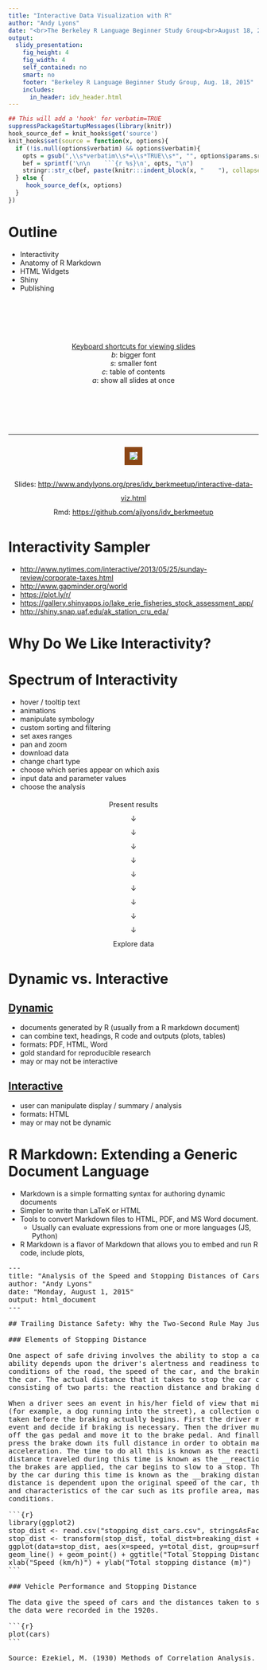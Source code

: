 ```yaml
---
title: "Interactive Data Visualization with R"
author: "Andy Lyons"
date: "<br>The Berkeley R Language Beginner Study Group<br>August 18, 2015"
output:
  slidy_presentation:
    fig_height: 4
    fig_width: 4
    self_contained: no
    smart: no
    footer: "Berkeley R Language Beginner Study Group, Aug. 18, 2015"
    includes:
      in_header: idv_header.html    
---
```


```r
## This will add a 'hook' for verbatim=TRUE
suppressPackageStartupMessages(library(knitr))
hook_source_def = knit_hooks$get('source')
knit_hooks$set(source = function(x, options){
  if (!is.null(options$verbatim) && options$verbatim){
    opts = gsub(",\\s*verbatim\\s*=\\s*TRUE\\s*", "", options$params.src)
    bef = sprintf('\n\n    ```{r %s}\n', opts, "\n")
    stringr::str_c(bef, paste(knitr:::indent_block(x, "    "), collapse = '\n'), "\n    ```\n")
  } else {
     hook_source_def(x, options)
  }
})
```

# Outline
<script type="text/javascript">w3c_slidy.mouse_click_enabled = false;</script>

* Interactivity
* Anatomy of R Markdown
* HTML Widgets
* Shiny
* Publishing

<div style="text-align:center; margin: 100px 0px;">
<u>Keyboard shortcuts for viewing slides</u><br><em>b</em>: bigger font<br><em>s</em>: smaller font<br><em>c</em>: table of contents<br><em>a</em>: show all slides at once</div>



***

<div style="text-align:center; margin: 25px 0px;">
<img src="images/burgess_viewofsf_800x446.jpg" style="border:10px solid SaddleBrown;">
</div>

<div style="text-align:center; margin: 25px 0px; line-height: 200%;" class="incremental">
<span>Slides: <http://www.andylyons.org/pres/idv_berkmeetup/interactive-data-viz.html></span><br>
<span>Rmd: <https://github.com/ajlyons/idv_berkmeetup></span>
</div>

# Interactivity Sampler

- <http://www.nytimes.com/interactive/2013/05/25/sunday-review/corporate-taxes.html>
- <http://www.gapminder.org/world>
- <https://plot.ly/r/>
- <https://gallery.shinyapps.io/lake_erie_fisheries_stock_assessment_app/>
- <http://shiny.snap.uaf.edu/ak_station_cru_eda/>

# Why Do We Like Interactivity?

# Spectrum of Interactivity 

<div class="colleft">

- hover / tooltip text
- animations
- manipulate symbology
- custom sorting and filtering
- set axes ranges
- pan and zoom
- download data
- change chart type
- choose which series appear on which axis
- input data and parameter values
- choose the analysis

</div>

<div class="colright" style="text-align:center;">

<span style="line-height: 200%;">
Present results  
&darr;  
&darr;  
&darr;  
&darr;  
&darr;  
&darr;  
&darr;  
&darr;  
&darr;  
Explore data
</span>
</div>

<div class="colclear"></div>



# Dynamic vs. Interactive

<div class="colleft">
<h2 style="text-decoration:underline">Dynamic</h2> 

- documents generated by R (usually from a R markdown document)
- can combine text, headings, R code and outputs (plots, tables)
- formats: PDF, HTML, Word
- gold standard for reproducible research
- may or may not be interactive

</div>

<div class="colright">
<h2 style="text-decoration:underline">Interactive</h2> 

- user can manipulate display / summary / analysis
- formats: HTML
- may or may not be dynamic

</div>

<div class="colclear"></div>


# R Markdown: Extending a Generic Document Language

- Markdown is a simple formatting syntax for authoring dynamic documents
- Simpler to write than LaTeK or HTML
- Tools to convert Markdown files to HTML, PDF, and MS Word document.
    + Usually can evaluate expressions from one or more languages (JS, Python)
- R Markdown is a flavor of Markdown that allows you to embed and run R code, include plots, 

<pre class="scrolling-code" style="height:40%">
---
title: "Analysis of the Speed and Stopping Distances of Cars"
author: "Andy Lyons"
date: "Monday, August 1, 2015"
output: html_document
---

## Trailing Distance Safety: Why the Two-Second Rule May Just Kill You

### Elements of Stopping Distance

One aspect of safe driving involves the ability to stop a car readily. This
ability depends upon the driver's alertness and readiness to stop, the
conditions of the road, the speed of the car, and the braking characteristics of
the car. The actual distance that it takes to stop the car can be thought of as
consisting of two parts: the reaction distance and braking distance. 

When a driver sees an event in his/her field of view that might warrant braking
(for example, a dog running into the street), a collection of actions must be
taken before the braking actually begins. First the driver must identify the
event and decide if braking is necessary. Then the driver must lift his/her foot
off the gas pedal and move it to the brake pedal. And finally, the driver must
press the brake down its full distance in order to obtain maximum braking
acceleration. The time to do all this is known as the reaction time. The
distance traveled during this time is known as the __reaction distance__. Once
the brakes are applied, the car begins to slow to a stop. The distance traveled
by the car during this time is known as the __braking distance__. The braking
distance is dependent upon the original speed of the car, the road conditions,
and characteristics of the car such as its profile area, mass and tire
conditions. 

&#96;``{r}
library(ggplot2)
stop_dist <- read.csv("stopping_dist_cars.csv", stringsAsFactors=FALSE, strip.white=TRUE)
stop_dist <- transform(stop_dist, total_dist=breaking_dist + reaction_dist) 
ggplot(data=stop_dist, aes(x=speed, y=total_dist, group=surface, colour=surface)) + 
geom_line() + geom_point() + ggtitle("Total Stopping Distance by Speed") + 
xlab("Speed (km/h)") + ylab("Total stopping distance (m)")
&#96;``

### Vehicle Performance and Stopping Distance

The data give the speed of cars and the distances taken to stop. Note that 
the data were recorded in the 1920s.

&#96;``{r}
plot(cars)
&#96;``

Source: Ezekiel, M. (1930) Methods of Correlation Analysis. Wiley.

</pre>

# R Markdown: Flavors {.incremetal}
    
- All varieties of R Markdown support the majority of R Markdown syntax
    + formatting
    + styles
    + code chunks
- Different 'flavors' of R Markdown provide additional functionality and customization
- Each flavor generally designed for a specific type of output
    + documents
    + presentation (RPresentations, ioslides, slidy, slidify, beamer)
    + app (Shiny)

# R Markdown: Merely A Means to an End

<div style="margin-top:80px; text-align:center;">
\*.Rmd &#8594; <span class="pkgname">knitr</span> &#8594; \*.md &#8594; <span class="pkgname">pandoc</span> &#8594; <span style="display:inline-block; margin-left:0.6em; vertical-align:middle; text-align:left;">\*.pdf (requires TeK also)<br><br>\*.doc<br><br>\*.html (+ \*.css, \*.js \*.ttf)</span>
</div>                                                

# R Markdown: Support in RStudio

![RStudio File New](images/rstudio_newmarkdown01_515x545.png)

![RStudio Select Default Output](images/rstudio_newmarkdown02_531x418.png)

![RStudio Markdown Editor](images/rstudio_markdown_editor_806x421.png)

For more details see <http://rmarkdown.rstudio.com>.

# R Markdown: Anatomy of a Document

<div class="colleft" style="width:20%;">

YAML section

Paragraph text

Code chunks

</div>

<div class="colright" style="width:75%; height:20%;">
<pre class="scrolling-code" style="height:450px;">
---
title: "Untitled"
author: "Andy Lyons"
date: "Monday, August 17, 2015"
output: html_document
---

This is an R Markdown document. Markdown is a simple formatting syntax for
authoring HTML, PDF, and MS Word documents. For more details on using R Markdown
see <http://rmarkdown.rstudio.com>

When you click the **Knit** button a document will be generated that includes
both content as well as the output of any embedded R code chunks within the
document. You can embed an R code chunk like this:

&#96;``{r}
summary(cars)
&#96;``

You can also embed plots, for example:

&#96;``{r, echo=FALSE}
plot(cars)
&#96;``

Note that the `echo = FALSE` parameter was added to the code chunk to prevent
printing of the R code that generated the plot.
</pre>
</div>

<div class="colclear"></div>

# R Markdown: YAML

<div class="incremental">
<div>
Standard stuff

<pre class="markdown">
---
title: "Interactive Data Visualization"
author: "Andy Lyons"
date: "Friday, August 18, 2015"
output: slidy_presentation
---
</pre>
</div>

<div>
Other Common Options

<pre class="markdown">
output:
  html_document:
    fig_height: 4
    fig_width: 4
    smart: no
    theme: journal
    <strong>self_contained: no</strong>
</pre>
</div>

<div>
Easy Way to Change Common YAML Options

![RStudio Markdown Editor](images/rstudio_markdown_options_472x430.png)
</div>

<div>
Flavor Specific Options

<pre class="markdown">
---
output:
  slidy_presentation:
    incremental: true
    highlight: pygments
    font_adjustment: -1
    duration: 45
    mathjax: local
    footer: "Berkeley R Language Beginner Study Group, Aug. 18, 2015"
    includes:
      in_header: idv_header.html    
---
</pre>
</div>

</div>

# R Markdown: Paragraph Text

Formatting paragraph text is easy. See the 'Markdown Quick Reference' to get started. Start a new paragraphs with a blank line.

### Emphasis

```
*italic*   **bold**
_italic_   __bold__
```

### Headers

```
# Header 1
## Header 2
### Header 3
```

### Lists

Unordered List

```
* Item 1
* Item 2
    + Item 2a
    + Item 2b
```

Ordered List

```
1. Item 1
2. Item 2
3. Item 3
    + Item 3a
    + Item 3b
```

### Manual Line Breaks

End a line with two or more spaces:

```
Roses are red,   
Violets are blue.
```

### Links

Use a plain http address or add a link to a phrase:

```
http://example.com

[linked phrase](http://example.com)
```

### Images

Images on the web or local files in the same directory:

```
![alt text](http://example.com/logo.png)
![alt text](figures/img.png)
```

### Blockquotes

A friend once said:
```
> It's always better to give 
> than to receive.
```

For more info, see <http://rmarkdown.rstudio.com/>

# R Markdown: Code Chunks

<div class="colleft" style="width:55%;">

<pre class="markdown">
&#96;``{r}
x <- rnorm(30) * 1000
plot(x, type="b", pch=20, main="China
     Stock Market")
&#96;``
</pre>
</div>

<div class="colright" style="width:45%;">
```r
x <- rnorm(30) * 1000
plot(x, type="b", pch=20, main="China 
     Stock Market")
```
</div>

<div class="colclear"></div>

### Code Chunk Options

<div class="colleft" style="width:55%;">

<pre class="markdown">
&#96;``{r, <strong>echo=FALSE</strong>}
x <- rnorm(30) * 1000
plot(x, type="b", pch=20, main="China
     Stock Market")
&#96;``
</pre>

Many other code chunk options to do things like:

- hide messages, warnings, output
- change figure dimensions, alignment
- modify appearance of console output
- etc.

</div>

<div class="colright" style="width:45%;">
```r
x <- rnorm(30) * 1000
plot(x, type="b", pch=20, main="China 
     Stock Market")
```
</div>

<div class="colclear"></div>


### Code Chunk Environment

- All code in a R Markdown document is executed in a separate environment
- This means all libraries and data objects have to be loaded in the R Markdown document (i.e., in a code chunk)
    + The packages and objects loaded in your base environment won't do you any good :-(
- Method behind the madness: reproducible research
- Example:


<pre class="markdown">
&#96;``{r}
ggplot(data=brake_dist, aes(x=speed, y=total_dist, group=surface, colour=surface)) +
geom_line() + geom_point()

## This will NOT work. Even if 'brake_dist' exists in our base environment,
## we haven't loaded it in this R Markdown document.
&#96;``
</pre>

- This one  will work, because we load ggplot2 and the data before we use them:

<pre class="markdown">
&#96;``{r, fig.height=4, fig.width=7, echo=FALSE}
library(ggplot2)
brake_dist <- read.csv("stopping_dist_cars.csv", stringsAsFactors=FALSE, strip.white=TRUE)
ggplot(data=brake_dist, aes(x=speed, y=total_dist, group=surface, colour=surface)) +
geom_line() + geom_point()
&#96;``
</pre>

```r
library(ggplot2)
stop_dist <- read.csv("stopping_dist_cars.csv", stringsAsFactors=FALSE, strip.white=TRUE)
ggplot(data=stop_dist, aes(x=speed, y=total_dist, group=surface, colour=surface)) +
geom_line() + geom_point()
```

### R Markdown Resources

- Cheatsheet: <https://www.rstudio.com/wp-content/uploads/2015/02/rmarkdown-cheatsheet.pdf>
- Reference Guide: <https://www.rstudio.com/wp-content/uploads/2015/03/rmarkdown-reference.pdf>


# Interactivity

<div class="colleft">

### Client-side Interactivity

- animation
- HTML widgets

### <br>Hybrid

- googleVis - both browser and (local) server (?)

</div>

<div class="colright">

### Server-side Interactivity

- Shiny Apps

</div>

<div class="colclear"></div>


# Animation

- You can turn a series of plots produced by a code chunk into an animation
- Add the __fig.show='animate'__ code chunk option
- This requires the free utility _ffmpeg_ be installed (cross-platform)
    + also a SWF option
- Animation comes as embedded video (only visible in a browser)
- Recommend: self_contained: no

### Example

```
``'{r animate_test, fig.show='animate', fig.width=4, fig.height=4, interval=0.05, aniopts="controls,loop"}
for (i in 1:50) {
    plot(x=i/10, y=i/10, xlim=c(0,6), ylim=c(0,6), pch=20, col=palette()[2], cex=5)
}
'``
```

```r
for (i in 1:50) {
    plot(x=i/10, y=i/10, xlim=c(0,6), ylim=c(0,6), pch=20, col=palette()[2], cex=5)
}
```


# HTML Widgets

- Widgets are combos of HTML5, JavaScript, CSS, and D3 to provide interactivity
- client-side processing - everything resides in the browser!
- R packages provide familiar R functions to generate the HTML code, libraries:
    + these packages use functions and classes from the <span class="pkgname">htmlwidgets</span>
    + some packages are on github, require <span class="pkgname">devtools</span> to install
- More info and widget gallery at <http://www.htmlwidgets.org/>

# HTML Widget: DT 

<span class="pkgname">DT</span> package creates interactive HTML tables that support filtering, pagination, and sorting.


```r
library(DT)
datatable(iris, options = list(pageLength = 10))
```

Under the hood:

<pre class="scrolling-code" style="height:25%;">
&lt;h1>HTML Widgets: DT Demo&lt;/h1> &lt;p>&lt;span class="pkgname">DT&lt;/span> package creates
interactive HTML tables that support filtering, pagination, and sorting.&lt;/p> &lt;pre
class="sourceCode r">&lt;code class="sourceCode r">&lt;span
class="kw">library&lt;/span>(DT)&lt;/code>&lt;/pre> &lt;pre>&lt;code>## Warning: package
&#39;DT&#39; was built under R version 3.2.2&lt;/code>&lt;/pre> &lt;pre class="sourceCode
r">&lt;code class="sourceCode r">&lt;span class="kw">datatable&lt;/span>(iris, &lt;span
class="dt">options =&lt;/span> &lt;span class="kw">list&lt;/span>(&lt;span class="dt">pageLength
=&lt;/span> &lt;span class="dv">5&lt;/span>))&lt;/code>&lt;/pre> &lt;p>&lt;div id="htmlwidget-3068"
style="width:100%;height:auto;" class="datatables">&lt;/div> &lt;script type="application/json"
data-for="htmlwidget-
3068">{"x":{"data":[["1","2","3","4","5","6","7","8","9","10","11","12","13","14","15","16","17"
,"18","19","20","21","22","23","24","25","26","27","28","29","30","31","32","33","34","35","36"
,"37","38","39","40","41","42","43","44","45","46","47","48","49","50","51","52","53","54","55"
,"56","57","58","59","60","61","62","63","64","65","66","67","68","69","70","71","72","73","74"
,"75","76","77","78","79","80","81","82","83","84","85","86","87","88","89","90","91","92","93"
,"94","95","96","97","98","99","100","101","102","103","104","105","106","107","108","109","110"
,"111","112","113","114","115","116","117","118","119","120","121","122","123","124","125","126"
,"127","128","129","130","131","132","133","134","135","136","137","138","139","140","141","142"
,"143","144","145","146","147","148","149","150"],[5.1,4.9,4.7,4.6,5,5.4,4.6,5,4.4,4.9,5.4,4.8,4.8
,4.3,5.8,5.7,5.4,5.1,5.7,5.1,5.4,5.1,4.6,5.1,4.8,5,5,5.2,5.2,4.7,4.8,5.4,5.2,5.5,4.9,5,5.5,4.9,4.4
,5.1,5,4.5,4.4,5,5.1,4.8,5.1,4.6,5.3,5,7,6.4,6.9,5.5,6.5,5.7,6.3,4.9,6.6,5.2,5,5.9,6,6.1,5.6,6.7,5
.6,5.8,6.2,5.6,5.9,6.1,6.3,6.1,6.4,6.6,6.8,6.7,6,5.7,5.5,5.5,5.8,6,5.4,6,6.7,6.3,5.6,5.5,5.5,6.1,5
.8,5,5.6,5.7,5.7,6.2,5.1,5.7,6.3,5.8,7.1,6.3,6.5,7.6,4.9,7.3,6.7,7.2,6.5,6.4,6.8,5.7,5.8,6.4,6.5,7
.7,7.7,6,6.9,5.6,7.7,6.3,6.7,7.2,6.2,6.1,6.4,7.2,7.4,7.9,6.4,6.3,6.1,7.7,6.3,6.4,6,6.9,6.7,6.9,5.8
,6.8,6.7,6.7,6.3,6.5,6.2,5.9],[3.5,3,3.2,3.1,3.6,3.9,3.4,3.4,2.9,3.1,3.7,3.4,3,3,4,4.4,3.9,3.5,3.8
,3.8,3.4,3.7,3.6,3.3,3.4,3,3.4,3.5,3.4,3.2,3.1,3.4,4.1,4.2,3.1,3.2,3.5,3.6,3,3.4,3.5,2.3,3.2,3.5,3
.8,3,3.8,3.2,3.7,3.3,3.2,3.2,3.1,2.3,2.8,2.8,3.3,2.4,2.9,2.7,2,3,2.2,2.9,2.9,3.1,3,2.7,2.2,2.5,3.2
,2.8,2.5,2.8,2.9,3,2.8,3,2.9,2.6,2.4,2.4,2.7,2.7,3,3.4,3.1,2.3,3,2.5,2.6,3,2.6,2.3,2.7,3,2.9,2.9,2
.5,2.8,3.3,2.7,3,2.9,3,3,2.5,2.9,2.5,3.6,3.2,2.7,3,2.5,2.8,3.2,3,3.8,2.6,2.2,3.2,2.8,2.8,2.7,3.3,3
.2,2.8,3,2.8,3,2.8,3.8,2.8,2.8,2.6,3,3.4,3.1,3,3.1,3.1,3.1,2.7,3.2,3.3,3,2.5,3,3.4,3],[1.4,1.4,1.3
,1.5,1.4,1.7,1.4,1.5,1.4,1.5,1.5,1.6,1.4,1.1,1.2,1.5,1.3,1.4,1.7,1.5,1.7,1.5,1,1.7,1.9,1.6,1.6,1.5
,1.4,1.6,1.6,1.5,1.5,1.4,1.5,1.2,1.3,1.4,1.3,1.5,1.3,1.3,1.3,1.6,1.9,1.4,1.6,1.4,1.5,1.4,4.7,4.5,4
.9,4,4.6,4.5,4.7,3.3,4.6,3.9,3.5,4.2,4,4.7,3.6,4.4,4.5,4.1,4.5,3.9,4.8,4,4.9,4.7,4.3,4.4,4.8,5,4.5
,3.5,3.8,3.7,3.9,5.1,4.5,4.5,4.7,4.4,4.1,4,4.4,4.6,4,3.3,4.2,4.2,4.2,4.3,3,4.1,6,5.1,5.9,5.6,5.8,6
.6,4.5,6.3,5.8,6.1,5.1,5.3,5.5,5,5.1,5.3,5.5,6.7,6.9,5,5.7,4.9,6.7,4.9,5.7,6,4.8,4.9,5.6,5.8,6.1,6
.4,5.6,5.1,5.6,6.1,5.6,5.5,4.8,5.4,5.6,5.1,5.1,5.9,5.7,5.2,5,5.2,5.4,5.1],[0.2,0.2,0.2,0.2,0.2,0.4
,0.3,0.2,0.2,0.1,0.2,0.2,0.1,0.1,0.2,0.4,0.4,0.3,0.3,0.3,0.2,0.4,0.2,0.5,0.2,0.2,0.4,0.2,0.2,0.2,0
.2,0.4,0.1,0.2,0.2,0.2,0.2,0.1,0.2,0.2,0.3,0.3,0.2,0.6,0.4,0.3,0.2,0.2,0.2,0.2,1.4,1.5,1.5,1.3,1.5
,1.3,1.6,1,1.3,1.4,1,1.5,1,1.4,1.3,1.4,1.5,1,1.5,1.1,1.8,1.3,1.5,1.2,1.3,1.4,1.4,1.7,1.5,1,1.1,1,1
.2,1.6,1.5,1.6,1.5,1.3,1.3,1.3,1.2,1.4,1.2,1,1.3,1.2,1.3,1.3,1.1,1.3,2.5,1.9,2.1,1.8,2.2,2.1,1.7,1
.8,1.8,2.5,2,1.9,2.1,2,2.4,2.3,1.8,2.2,2.3,1.5,2.3,2,2,1.8,2.1,1.8,1.8,1.8,2.1,1.6,1.9,2,2.2,1.5,1
.4,2.3,2.4,1.8,1.8,2.1,2.4,2.3,1.9,2.3,2.5,2.3,1.9,2,2.3,1.8],["setosa","setosa","setosa","setosa"
,"setosa","setosa","setosa","setosa","setosa","setosa","setosa","setosa","setosa","setosa","setosa"
,"setosa","setosa","setosa","setosa","setosa","setosa","setosa","setosa","setosa","setosa","setosa"
,"setosa","setosa","setosa","setosa","setosa","setosa","setosa","setosa","setosa","setosa","setosa"
,"setosa","setosa","setosa","setosa","setosa","setosa","setosa","setosa","setosa","setosa","setosa"
,"setosa","setosa","versicolor","versicolor","versicolor","versicolor","versicolor","versicolor"
,"versicolor","versicolor","versicolor","versicolor","versicolor","versicolor","versicolor"
,"versicolor","versicolor","versicolor","versicolor","versicolor","versicolor","versicolor"
,"versicolor","versicolor","versicolor","versicolor","versicolor","versicolor","versicolor"
,"versicolor","versicolor","versicolor","versicolor","versicolor","versicolor","versicolor"
,"versicolor","versicolor","versicolor","versicolor","versicolor","versicolor","versicolor"
,"versicolor","versicolor","versicolor","versicolor","versicolor","versicolor","versicolor"
,"versicolor","versicolor","virginica","virginica","virginica","virginica","virginica","virginica"
,"virginica","virginica","virginica","virginica","virginica","virginica","virginica","virginica"
,"virginica","virginica","virginica","virginica","virginica","virginica","virginica","virginica"
,"virginica","virginica","virginica","virginica","virginica","virginica","virginica","virginica"
,"virginica","virginica","virginica","virginica","virginica","virginica","virginica","virginica"
,"virginica","virginica","virginica","virginica","virginica","virginica","virginica","virginica"
,"virginica","virginica","virginica","virginica"]],"container":"&lt;table class=\"display\">\n
&lt;thead>\n    &lt;tr>\n      &lt;th> &lt;/th>\n      &lt;th>Sepal.Length&lt;/th>\n
&lt;th>Sepal.Width&lt;/th>\n      &lt;th>Petal.Length&lt;/th>\n      &lt;th>Petal.Width&lt;/th>\n   
&lt;th>Species&lt;/th>\n    &lt;/tr>\n
&lt;/thead>\n&lt;/table>","options":{"pageLength":5,"columnDefs":[{"className":"dt-
right","targets":[1,2,3,4]},{"orderable":false,"targets":0}],"order":[],"autoWidth":false
,"orderClasses":false,"lengthMenu":[5,10,25,50,100]},"callback":null,"filter":"none"},"evals":[]
}&lt;/script>&lt;/p>
</pre>

Other options:

- formatting for columns, select columns, hide/show additional columns, freeze columns, save table as CSV/Excel

- More info see <http://rstudio.github.io/DT/extensions.html>


# HTML Widget: Dygraphs

<span class="pkgname">dygraphs</span> provides rich facilities for charting time-series data in R and includes support for many interactive features including series/point highlighting, zooming, and panning.package creates interactive HTML tables that support filtering, pagination, and sorting.

```r
library(dygraphs)
lungDeaths <- cbind(mdeaths, fdeaths)
dygraph(lungDeaths) %>%
  dySeries("mdeaths", label = "Male") %>%
  dySeries("fdeaths", label = "Female") %>%
  dyOptions(stackedGraph = TRUE) %>%
  dyRangeSelector(height = 20)
```

More info: <http://rstudio.github.io/dygraphs>

# HTML Widget: Leaflet 

### <a href="leaflet_demo.html" target="_top">leaflet_demo.html</a>

# googleVis

<span class="pkgname">googleVis</span> is a R interface to Google Charts API

<div style="text-align:center;"><img src="images/googlecharts.001_400x177.png"></div>

- Many many chart types
- The data remains local and is not uploaded to Google.
- Charts are displayed locally via the R HTTP help server.
- Flash alert! A modern browser with Internet connection is required and for some Flash charts. 


### First - Code Chunk to Set Options

The first thing we do is to create a code chunk that sets the googleVis options first to change the behaviour of plot.gvis, so that only the chart component of the HTML file is spit out. You normally would hide a code chunk like this by setting _echo=FALSE_ and _results='hide'_.

```r
suppressPackageStartupMessages(library(googleVis))
op <- options(gvis.plot.tag='chart')
```

Now we're ready to use it. Note the use of code chunk option _results='asis'_ is required.

### Pie Example

```r
Pie <- gvisPieChart(CityPopularity, options = list(width=400, height=400))
plot(Pie)
```

### Supercharged Scatter Plot 

To illustrate that linearity is often a matter of scale, drag and pan with a left mouse button to zoom in. Right-click to zoom out again. 

```r
## Source: http://statistics.rainandrhino.org/blog/2014/09/03/google-charts/
set.seed(2020)
x <- seq(0,100,by=0.5)
y <- (50-x)^2+rnorm(length(x),sd=100)
curvy <- data.frame(x,y)
gvScat <- gvisScatterChart(curvy,
                   options=list(
                     explorer="{actions: ['dragToZoom',
                     'rightClickToReset'],
                     maxZoomIn:0.05}",
                     chartArea="{width:'85%',height:'80%'}",
                     hAxis="{title: 'Explanatory x',
                     titleTextStyle: {color: '#000000'}}",
                     vAxis="{title: 'Response y',
                     titleTextStyle: {color: '#000000'}}",
                     title="Curvilinear Relationship",
                     width=550, height=500,
                     legend="none"),
                     chartid="ZoomZoom")
plot(gvScat)
```


## Motion Chart

```r
M <- gvisMotionChart(Fruits, 'Fruit', 'Year', options=list(width=400, height=350))
plot(M)
```

> Note that the Motion Chart is only displayed when hosted on a web server, or if placed in a
> directory which has been added to the trusted sources in the [security settings of Macromedia](http://www.macromedia.com/support/documentation/en/flashplayer/help/settings_manager04.html). 
> You should also set self_contained to no in the R Markdown YAML. See the googleVis package vignette for
> more details. 

Finally, restore the googleVis options back to what they were.

```r
## Set options back to original options
options(op)
```

### More Examples

- <https://cran.r-project.org/web/packages/googleVis/vignettes/googleVis_examples.html>



# Shiny

Server side technology

![Shiny Architecture](images/shiny_architecture_866x247.png)

- don't have to send all the data to the browser
- can customize computation
- access to many more R resources


# Starting a New Shiny Document

![New Shiny Document](images/rstudio_markdown_newshiny_534x421.png)

Default YAML created:

```
---
title: "Untitled"
author: "Andy Lyons"
date: "Tuesday, August 18, 2015"
output: html_document
runtime: shiny
---
```

Rather limited layout options:

<img src="images/shiny_doc_narrow_594x522.png" style="border:2px solid black;">

# Shiny apps

- very flexible GUI (especially with HTML/CSS)
- more control of reactivity (computationally intensive processes)

<img src="images/shiny_app_812x564.png" style="border:2px solid black;">


# Anatomy of a Shiny document

<div class="colleft" style="width:29%;">

<span style="color:red;">UI</span> functions display input elements and output elements

<span style="color:green;">Render</span> functions create placeholders where output will go, and grab the current value of the input elements

</div>

<div class="colright" style="width:70%;">
<img src="images/shiny_doc_narrow_areas_594x522.png" style="border:2px solid black;">
</div>

<div class="colclear"></div>


### Example

Let's say we want to make this plotting function interactive:

```
hist(faithful$eruptions, probability=TRUE, breaks=20,
       xlab = "Duration (minutes)", main = "Geyser eruption duration")
dens <- density(faithful$eruptions, adjust=1)
lines(dens, col = "blue")       
```    

### Input elements

- display inputs with _selectInput(), sliderInput(), textInput(), numericInput()_, etc.
    + first argument becomes the 'name' you can use elsewhere in code
- enclose selectXXX() functions as the 'arguments' to _inputPanel()_
    + inputPanel() can go at the top or bottom of code chunk

```
inputPanel(
  selectInput("n_breaks", label = "Number of bins:",
              choices = c(10, 20, 35, 50), selected = 20),
  
  sliderInput("bw_adjust", label = "Bandwidth adjustment:",
              min = 0.2, max = 2, value = 1, step = 0.2)
)
```

### Render elements

- designate where plots should appear with _renderPlot(), renderTable()_, etc.
- grab value of input elements using _input$element_name_

```
renderPlot({
  hist(faithful$eruptions, probability = TRUE, breaks = as.numeric(input$n_breaks),
       xlab = "Duration (minutes)", main = "Geyser eruption duration")
  dens <- density(faithful$eruptions, adjust = input$bw_adjust)
  lines(dens, col = "blue")
})
```

### Whole code chunk

```
inputPanel(
  selectInput("n_breaks", label = "Number of bins:",
              choices = c(10, 20, 35, 50), selected = 20),
  
  sliderInput("bw_adjust", label = "Bandwidth adjustment:",
              min = 0.2, max = 2, value = 1, step = 0.2)
)

renderPlot({
  hist(faithful$eruptions, probability = TRUE, breaks = as.numeric(input$n_breaks),
       xlab = "Duration (minutes)", main = "Geyser eruption duration")
  dens <- density(faithful$eruptions, adjust = input$bw_adjust)
  lines(dens, col = "blue")
})
```

# Shiny Resources

- <http://rmarkdown.rstudio.com/authoring_shiny.html>
- <https://www.rstudio.com/resources/webinars/>

# Other R Integrated Tools

RCharts

- similar functionality to googleVis
- uses a formula syntax similar to the lattice package
- get started at <http://rcharts.io/> and <http://timelyportfolio.github.io/docs/_build/html/quickstart/index.html>

Plotly

- <scan class="pkgname">plotly</scan> takes as input a ggplot2 object and transforms it into an interactive chart that can then be embedded into websites. Using the service requires authentication, which is a clear limitation. By default all plots are made publicly visible to anyone, but there apparently is a way to produce private plots as well, with a limit in their number in the free account. 
- see <https://ropensci.org/blog/2014/04/17/plotly/>

Manipulate

- The <scan class="pkgname">maniuplate</scan> package provides a pallete of sliders and pickers for use within RStudio

# Sharing Your Work

### General Public

HTML reports

- any standard server (be sure to include the js & css files)
- RPubs (free service, integrated with RStudio)

Shiny documents and apps

- shiny.io 
    + free account allows 5 public apps
    + see <span class="pkgname">shinyapps</span> package to streamline uploading
- install shiny server on your own network

### R Users

- share scripts and Rmd files
- bundle in a package

# Summary

Think about _why_ you want to make data visualizations interactive

Many options using R Markdown

Heavy duty interactivity possible with Shiny


